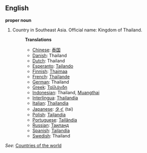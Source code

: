 ==English==

'''proper noun'''

# Country in Southeast Asia. Official name: Kingdom of Thailand.
#:'''Translations'''
#:*[[Chinese]]: [[泰国]]
#:*[[Danish]]: Thailand
#:*[[Dutch]]: Thailand
#:*[[Esperanto]]: [[Tajlando]]
#:*[[Finnish]]: [[Thaimaa]]
#:*[[French]]: [[Thaïlande]]
#:*[[German]]: Thailand
#:*[[Greek]]: [[Ταϊλάνδη]]
#:*[[Indonesian]]: Thailand, [[Muangthai]]
#:*[[Interlingua]]: [[Thailandia]]
#:*[[Italian]]: [[Thailandia]]
#:*[[Japanese]]: [[タイ]] (tai)
#:*[[Polish]]: [[Tajlandia]]
#:*[[Portuguese]]: [[Tailândia]]
#:*[[Russian]]: [[Таиланд]]
#:*[[Spanish]]: [[Tailandia]]
#:*[[Swedish]]: Thailand

''See'': [[Countries of the world]]